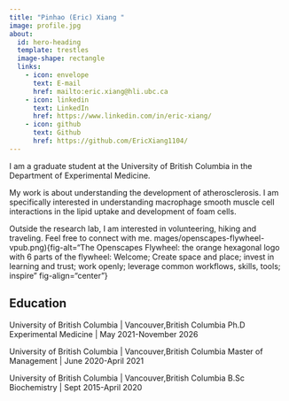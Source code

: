 ```yaml
---
title: "Pinhao (Eric) Xiang "
image: profile.jpg
about:
  id: hero-heading
  template: trestles
  image-shape: rectangle
  links:
    - icon: envelope
      text: E-mail
      href: mailto:eric.xiang@hli.ubc.ca
    - icon: linkedin
      text: LinkedIn
      href: https://www.linkedin.com/in/eric-xiang/
    - icon: github
      text: Github
      href: https://github.com/EricXiang1104/
---
```


::: {#hero-heading}

I am a graduate student at the University of British Columbia in the Department of Experimental Medicine. 

My work is about understanding the development of atherosclerosis. I am specifically interested in understanding macrophage smooth muscle cell
interactions in the lipid uptake and development of foam cells. 

Outside the research lab, I am interested in volunteering, hiking and traveling. Feel free to connect with me. 
mages/openscapes-flywheel-vpub.png){fig-alt="The Openscapes Flywheel: the orange hexagonal logo with 6 parts of the flywheel: Welcome; Create space and place; invest in learning and trust; work openly; leverage common workflows, skills, tools; inspire" fig-align="center"}

## Education


University of British Columbia | Vancouver,British Columbia
Ph.D Experimental Medicine | May 2021-November 2026

University of British Columbia | Vancouver,British Columbia
Master of Management | June 2020-April 2021


University of British Columbia | Vancouver,British Columbia
B.Sc Biochemistry | Sept 2015-April 2020


:::

